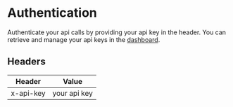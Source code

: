 # Authentication

Authenticate your api calls by providing your api key in the header. You can retrieve and manage your api keys in the [dashboard](https://app.doqs.dev/organization).

## Headers

| Header    | Value        |
|-----------|--------------|
| x-api-key | your api key |

